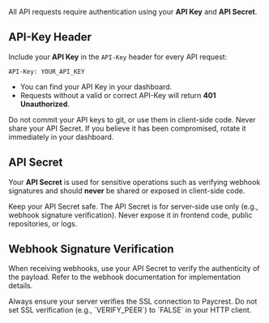 All API requests require authentication using your **API Key** and **API Secret**.

## API-Key Header

Include your **API Key** in the `API-Key` header for every API request:

```http
API-Key: YOUR_API_KEY
```

- You can find your API Key in your dashboard.
- Requests without a valid or correct API-Key will return **401 Unauthorized**.

<Warning>
Do not commit your API keys to git, or use them in client-side code. Never share your API Secret. If you believe it has been compromised, rotate it immediately in your dashboard.
</Warning>

## API Secret

Your **API Secret** is used for sensitive operations such as verifying webhook signatures and should **never** be shared or exposed in client-side code.

<Warning>
Keep your API Secret safe. The API Secret is for server-side use only (e.g., webhook signature verification). Never expose it in frontend code, public repositories, or logs.
</Warning>

## Webhook Signature Verification

When receiving webhooks, use your API Secret to verify the authenticity of the payload. Refer to the webhook documentation for implementation details.

<Warning>
Always ensure your server verifies the SSL connection to Paycrest. Do not set SSL verification (e.g., `VERIFY_PEER`) to `FALSE` in your HTTP client.
</Warning> 